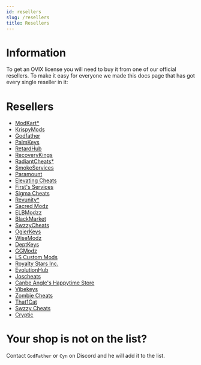 ```yaml
---
id: resellers
slug: /resellers
title: Resellers
---
```


# Information

To get an OVIX license you will need to buy it from one of our official resellers.
To make it easy for everyone we made this docs page that has got every single reseller in it:

# Resellers

- [ModKart\*](https://modkart.net/mods/ovix/)
- [KrispyMods](https://krispymods.com/product/ovix-mod-menu/)
- [Godfather](https://ovix-5.sellix.io/product/6278d753a32e6)
- [PalmKeys](https://palmkeys.net/product/ovix/)
- [RetardHub](https://retardhub.sellix.io/)
- [RecoveryKings](https://recoverykings.net/product/ovix/)
- [RadiantCheats\*](https://radiantcheats.net/index.php?id_product=59&rewrite=ovix-mod-menu&controller=product)
- [SmokeServices](https://smokeservices.xyz/index.php?/store/product/14-ovix/)
- [Paramount](https://sellix.io/product/619f1a7b74306)
- [Elevating Cheats](https://elevatingcheats.sellix.io/)
- [First's Services](https://discord.gg/JwjHEeeuCP)
- [Sigma Cheats](https://sigmacheats.com/product/ovix-mod-menu/)
- [Revunity\*](https://revunity.com/product/ovix-mod-menu/)
- [Sacred Modz](https://sacredmodz.com/Ovix.html)
- [ELBModzz](https://elbmodzz.com/shop.php)
- [BlackMarket](https://blackmarket.lol/shop.html)
- [SwzzyCheats](https://swzzy.sellix.io/product/61c864f92f879)
- [OgierKeys](https://ogierkeys.com/product/ovix-mod-menu/)
- [WiseModz](https://wisemodz.com/product/ovix-mod-menu-for-gta-5/)
- [DeptKeys](https://shoppy.gg/product/VvhV8oV)
- [GGModz](https://ggmodz.com/gta/ovix)
- [LS Custom Mods](https://lscustommods.sellix.io/product/61d1961ce7233)
- [Royalty Stars Inc.](https://royaltystarsinc.com/product/gtav-ovix-mod-menu/)
- [EvolutionHub](https://evolutionhub.org/product/ovix/)
- [Joscheats](https://joscheats.com/shop.html)
- [Canbe Angle's Happytime Store](https://angle180.sellix.io/product/616f2785e586a)
- [Vibekeys](https://vibekeys.net/product/ovix/)
- [Zombie Cheats](https://zombiecheats.org/product/ovix-menu/)
- [That1Cat](https://that1catofficial.sellix.io/product/61d32c5dce08e)
- [Swzzy Cheats](https://swzzy.sellix.io/product/61c864f92f879)
- [Cryptic](https://fusioncommunity.sellix.io/product/60cd90105609e)

# Your shop is not on the list?

Contact `GodFather` or `Cyn` on Discord and he will add it to the list.
